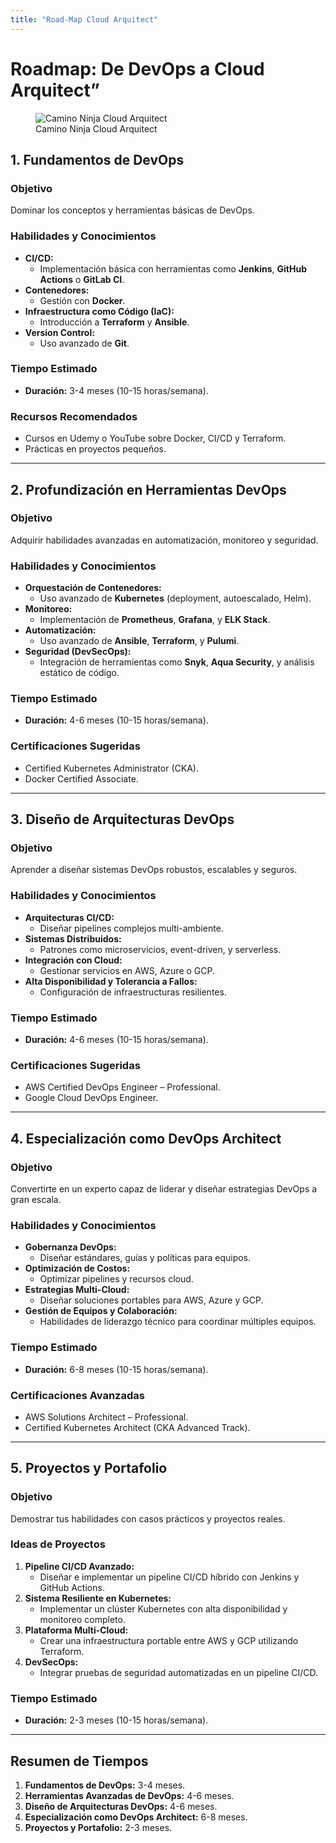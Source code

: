 ```yaml
---
title: "Road-Map Cloud Arquitect"
---
```


# Roadmap: De DevOps a Cloud Arquitect"

![Camino Ninja Cloud Arquitect](https://raw.githubusercontent.com/borizSam/Photos/refs/heads/main/Arqui-cloud.jpeg?token=GHSAT0AAAAAAC26QUDT5JTYMMBRMLOES2SCZ57U2NA)

## 1. Fundamentos de DevOps
### Objetivo
Dominar los conceptos y herramientas básicas de DevOps.

### Habilidades y Conocimientos
- **CI/CD:**
  - Implementación básica con herramientas como **Jenkins**, **GitHub Actions** o **GitLab CI**.
- **Contenedores:**
  - Gestión con **Docker**.
- **Infraestructura como Código (IaC):**
  - Introducción a **Terraform** y **Ansible**.
- **Version Control:**
  - Uso avanzado de **Git**.

### Tiempo Estimado
- **Duración:** 3-4 meses (10-15 horas/semana).

### Recursos Recomendados
- Cursos en Udemy o YouTube sobre Docker, CI/CD y Terraform.
- Prácticas en proyectos pequeños.

---

## 2. Profundización en Herramientas DevOps
### Objetivo
Adquirir habilidades avanzadas en automatización, monitoreo y seguridad.

### Habilidades y Conocimientos
- **Orquestación de Contenedores:**
  - Uso avanzado de **Kubernetes** (deployment, autoescalado, Helm).
- **Monitoreo:**
  - Implementación de **Prometheus**, **Grafana**, y **ELK Stack**.
- **Automatización:**
  - Uso avanzado de **Ansible**, **Terraform**, y **Pulumi**.
- **Seguridad (DevSecOps):**
  - Integración de herramientas como **Snyk**, **Aqua Security**, y análisis estático de código.

### Tiempo Estimado
- **Duración:** 4-6 meses (10-15 horas/semana).

### Certificaciones Sugeridas
- Certified Kubernetes Administrator (CKA).
- Docker Certified Associate.

---

## 3. Diseño de Arquitecturas DevOps
### Objetivo
Aprender a diseñar sistemas DevOps robustos, escalables y seguros.

### Habilidades y Conocimientos
- **Arquitecturas CI/CD:**
  - Diseñar pipelines complejos multi-ambiente.
- **Sistemas Distribuidos:**
  - Patrones como microservicios, event-driven, y serverless.
- **Integración con Cloud:**
  - Gestionar servicios en AWS, Azure o GCP.
- **Alta Disponibilidad y Tolerancia a Fallos:**
  - Configuración de infraestructuras resilientes.

### Tiempo Estimado
- **Duración:** 4-6 meses (10-15 horas/semana).

### Certificaciones Sugeridas
- AWS Certified DevOps Engineer – Professional.
- Google Cloud DevOps Engineer.

---

## 4. Especialización como DevOps Architect
### Objetivo
Convertirte en un experto capaz de liderar y diseñar estrategias DevOps a gran escala.

### Habilidades y Conocimientos
- **Gobernanza DevOps:**
  - Diseñar estándares, guías y políticas para equipos.
- **Optimización de Costos:**
  - Optimizar pipelines y recursos cloud.
- **Estrategias Multi-Cloud:**
  - Diseñar soluciones portables para AWS, Azure y GCP.
- **Gestión de Equipos y Colaboración:**
  - Habilidades de liderazgo técnico para coordinar múltiples equipos.

### Tiempo Estimado
- **Duración:** 6-8 meses (10-15 horas/semana).

### Certificaciones Avanzadas
- AWS Solutions Architect – Professional.
- Certified Kubernetes Architect (CKA Advanced Track).

---

## 5. Proyectos y Portafolio
### Objetivo
Demostrar tus habilidades con casos prácticos y proyectos reales.

### Ideas de Proyectos
1. **Pipeline CI/CD Avanzado:**
   - Diseñar e implementar un pipeline CI/CD híbrido con Jenkins y GitHub Actions.
2. **Sistema Resiliente en Kubernetes:**
   - Implementar un clúster Kubernetes con alta disponibilidad y monitoreo completo.
3. **Plataforma Multi-Cloud:**
   - Crear una infraestructura portable entre AWS y GCP utilizando Terraform.
4. **DevSecOps:** 
   - Integrar pruebas de seguridad automatizadas en un pipeline CI/CD.

### Tiempo Estimado
- **Duración:** 2-3 meses (10-15 horas/semana).

---

## Resumen de Tiempos
1. **Fundamentos de DevOps:** 3-4 meses.
2. **Herramientas Avanzadas de DevOps:** 4-6 meses.
3. **Diseño de Arquitecturas DevOps:** 4-6 meses.
4. **Especialización como DevOps Architect:** 6-8 meses.
5. **Proyectos y Portafolio:** 2-3 meses.

